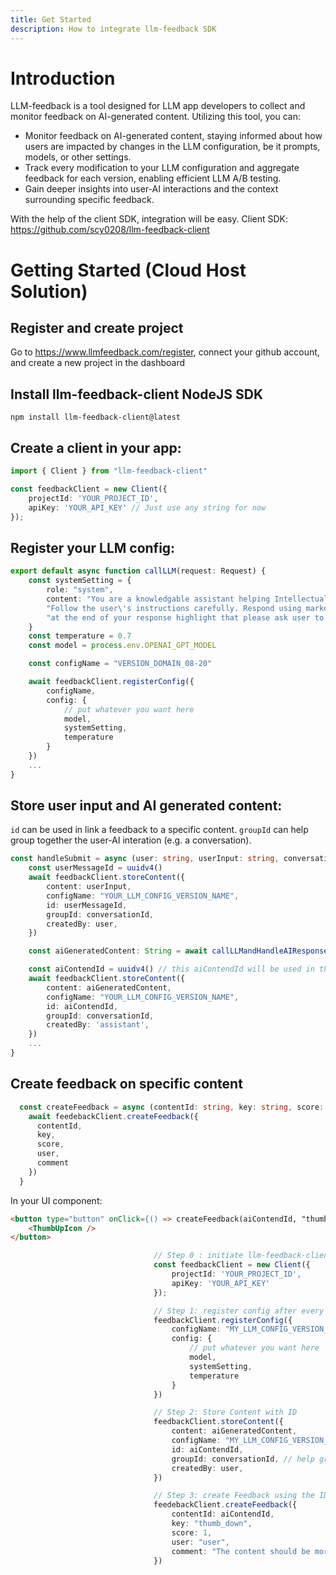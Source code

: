 ```yaml
---
title: Get Started
description: How to integrate llm-feedback SDK
---
```



# Introduction
LLM-feedback is a tool designed for LLM app developers to collect and monitor feedback on AI-generated content. Utilizing this tool, you can:

- Monitor feedback on AI-generated content, staying informed about how users are impacted by changes in the LLM configuration, be it prompts, models, or other settings.
- Track every modification to your LLM configuration and aggregate feedback for each version, enabling efficient LLM A/B testing.
- Gain deeper insights into user-AI interactions and the context surrounding specific feedback.

With the help of the client SDK, integration will be easy. Client SDK: https://github.com/scy0208/llm-feedback-client 

# Getting Started (Cloud Host Solution)

## Register and create project
Go to https://www.llmfeedback.com/register, connect your github account, and create a new project in the dashboard

## Install llm-feedback-client NodeJS SDK
````mdx
npm install llm-feedback-client@latest
````
## Create a client in your app:
```ts showLineNumbers {3}
import { Client } from "llm-feedback-client"

const feedbackClient = new Client({
    projectId: 'YOUR_PROJECT_ID',
    apiKey: 'YOUR_API_KEY' // Just use any string for now
});
```

## Register your LLM config:
```ts showLineNumbers
export default async function callLLM(request: Request) {
    const systemSetting = { 
        role: "system", 
        content: "You are a knowledgable assistant helping Intellectual Property Practitioners understand other domain knowledges." +  
        "Follow the user\'s instructions carefully. Respond using markdown." + 
        "at the end of your response highlight that please ask user to click feedback button"
    }
    const temperature = 0.7
    const model = process.env.OPENAI_GPT_MODEL

    const configName = "VERSION_DOMAIN_08-20"

    await feedbackClient.registerConfig({
        configName, 
        config: {
            // put whatever you want here
            model,
            systemSetting,
            temperature
        } 
    })
    ...
}
```


## Store user input and AI generated content:
`id` can be used in link a feedback to a specific content.
`groupId` can help group together the user-AI interation (e.g. a conversation).  
```ts showLineNumbers {3}
const handleSubmit = async (user: string, userInput: string, conversationId: string) => {
    const userMessageId = uuidv4()
    await feedbackClient.storeContent({
        content: userInput,
        configName: "YOUR_LLM_CONFIG_VERSION_NAME",
        id: userMessageId,
        groupId: conversationId,
        createdBy: user,
    })

    const aiGeneratedContent: String = await callLLMandHandleAIResponse(userInput)

    const aiContendId = uuidv4() // this aiContendId will be used in the feedback
    await feedbackClient.storeContent({
        content: aiGeneratedContent,
        configName: "YOUR_LLM_CONFIG_VERSION_NAME",
        id: aiContendId,
        groupId: conversationId,
        createdBy: 'assistant',
    })
    ...
}
```

## Create feedback on specific content
```ts showLineNumbers {3}
  const createFeedback = async (contentId: string, key: string, score: number, comment?: string) => {
    await feedebackClient.createFeedback({
      contentId,
      key,
      score,
      user,
      comment
    })
  }

```
In your UI component:
```html
<button type="button" onClick={() => createFeedback(aiContendId, "thumb_up", 1)}
    <ThumbUpIcon />
</button>
```

```ts showLineNumbers
                                // Step 0 : initiate llm-feedback-client
                                const feedbackClient = new Client({
                                    projectId: 'YOUR_PROJECT_ID',
                                    apiKey: 'YOUR_API_KEY'
                                });

                                // Step 1: register config after every LLM change
                                feedbackClient.registerConfig({
                                    configName: "MY_LLM_CONFIG_VERSION_1", 
                                    config: {
                                        // put whatever you want here
                                        model,
                                        systemSetting,
                                        temperature
                                    } 
                                })

                                // Step 2: Store Content with ID
                                feedbackClient.storeContent({
                                    content: aiGeneratedContent,
                                    configName: "MY_LLM_CONFIG_VERSION_1",
                                    id: aiContendId,
                                    groupId: conversationId, // help group together the user-AI interation
                                    createdBy: user,
                                })

                                // Step 3: create Feedback using the ID
                                feedebackClient.createFeedback({
                                    contentId: aiContendId,
                                    key: "thumb_down",
                                    score: 1,
                                    user: "user",
                                    comment: "The content should be more detailed "
                                })
```